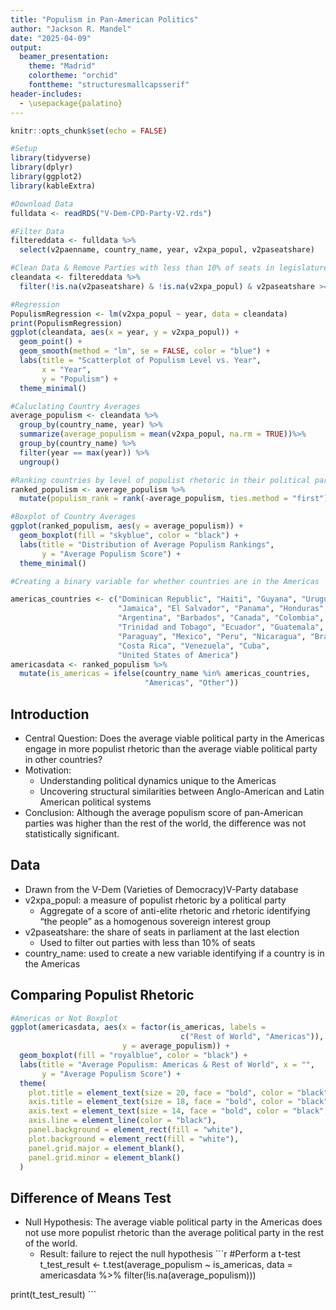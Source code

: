 ```yaml
---
title: "Populism in Pan-American Politics"
author: "Jackson R. Mandel"
date: "2025-04-09"
output:
  beamer_presentation:
    theme: "Madrid"
    colortheme: "orchid"
    fonttheme: "structuresmallcapsserif"
header-includes:
  - \usepackage{palatino}
---
```


```r
knitr::opts_chunk$set(echo = FALSE)

#Setup
library(tidyverse)
library(dplyr)
library(ggplot2)
library(kableExtra)

#Download Data
fulldata <- readRDS("V-Dem-CPD-Party-V2.rds")

#Filter Data
filtereddata <- fulldata %>%
  select(v2paenname, country_name, year, v2xpa_popul, v2paseatshare)

#Clean Data & Remove Parties with less than 10% of seats in legislature
cleandata <- filtereddata %>%
  filter(!is.na(v2paseatshare) & !is.na(v2xpa_popul) & v2paseatshare >= 10)

#Regression
PopulismRegression <- lm(v2xpa_popul ~ year, data = cleandata)
print(PopulismRegression)
ggplot(cleandata, aes(x = year, y = v2xpa_popul)) +
  geom_point() +
  geom_smooth(method = "lm", se = FALSE, color = "blue") +
  labs(title = "Scatterplot of Populism Level vs. Year", 
       x = "Year", 
       y = "Populism") +
  theme_minimal()

#Caluclating Country Averages
average_populism <- cleandata %>%
  group_by(country_name, year) %>%
  summarize(average_populism = mean(v2xpa_popul, na.rm = TRUE))%>%
  group_by(country_name) %>%
  filter(year == max(year)) %>%
  ungroup()

#Ranking countries by level of populist rhetoric in their political parties
ranked_populism <- average_populism %>%
  mutate(populism_rank = rank(-average_populism, ties.method = "first"))

#Boxplot of Country Averages
ggplot(ranked_populism, aes(y = average_populism)) +
  geom_boxplot(fill = "skyblue", color = "black") +
  labs(title = "Distribution of Average Populism Rankings", 
       y = "Average Populism Score") +
  theme_minimal()

#Creating a binary variable for whether countries are in the Americas

americas_countries <- c("Dominican Republic", "Haiti", "Guyana", "Uruguay", 
                        "Jamaica", "El Salvador", "Panama", "Honduras", 
                        "Argentina", "Barbados", "Canada", "Colombia", 
                        "Trinidad and Tobago", "Ecuador", "Guatemala", 
                        "Paraguay", "Mexico", "Peru", "Nicaragua", "Brazil", 
                        "Costa Rica", "Venezuela", "Cuba", 
                        "United States of America")
americasdata <- ranked_populism %>%
  mutate(is_americas = ifelse(country_name %in% americas_countries, 
                              "Americas", "Other"))
```

## Introduction

- Central Question: Does the average viable political party in the Americas engage in more populist rhetoric than the average viable political party in other countries?
- Motivation:
     - Understanding political dynamics unique to the Americas
     - Uncovering structural similarities between Anglo-American and Latin American political systems
- Conclusion: Although the average populism score of pan-American parties was higher than the rest of the world, the difference was not statistically significant.

## Data

- Drawn from the V-Dem (Varieties of Democracy)V-Party database
- v2xpa_popul: a measure of populist rhetoric by a political party
  - Aggregate of a score of anti-elite rhetoric and rhetoric identifying "the people" as a homogenous sovereign interest group
- v2paseatshare: the share of seats in parliament at the last election
     - Used to filter out parties with less than 10% of seats
- country_name: used to create a new variable identifying if a country is in the Americas

## Comparing Populist Rhetoric

```r
#Americas or Not Boxplot
ggplot(americasdata, aes(x = factor(is_americas, labels = 
                                      c("Rest of World", "Americas")), 
                         y = average_populism)) +
  geom_boxplot(fill = "royalblue", color = "black") +
  labs(title = "Average Populism: Americas & Rest of World", x = "", 
       y = "Average Populism Score") +
  theme(
    plot.title = element_text(size = 20, face = "bold", color = "black", family = "serif"),
    axis.title = element_text(size = 18, face = "bold", color = "black", family = "serif"),
    axis.text = element_text(size = 14, face = "bold", color = "black", family = "serif"),
    axis.line = element_line(color = "black"),
    panel.background = element_rect(fill = "white"),
    plot.background = element_rect(fill = "white"),
    panel.grid.major = element_blank(),
    panel.grid.minor = element_blank()
  )
```

## Difference of Means Test
- Null Hypothesis: The average viable political party in the Americas does not use more populist rhetoric than the average political party in the rest of the world.
  - Result: failure to reject the null hypothesis
```r

#Perform a t-test
t_test_result <- t.test(average_populism ~ is_americas, 
                        data = americasdata %>% 
                          filter(!is.na(average_populism)))

print(t_test_result)
```
